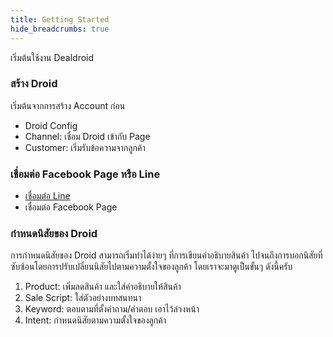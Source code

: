 ```yaml
---
title: Getting Started
hide_breadcrumbs: true
---
```


เริ่มต้นใช้งาน Dealdroid

### **สร้าง Droid**

เริ่มต้นจากการสร้าง Account ก่อน

- Droid Config
- Channel: เชื่อม Droid เข้ากับ Page
- Customer: เริ่มรับข้อความจากลูกค้า

### **เชื่อมต่อ Facebook Page หรือ Line**

- [เชื่อมต่อ Line](/guides/connect-line)
- เชื่อมต่อ Facebook Page

### **กำหนดนิสัยของ Droid**

การกำหนดนิสัยของ Droid สามารถเริ่มทำได้ง่ายๆ ที่การเขียนคำอธิบายสินค้า 
ไปจนถึงการบอกนิสัยที่ซับซ้อนโดยการปรับเปลี่ยนนิสัยไปตามความตั้งใจของลูกค้า 
โดยเราจะมาดูเป็นขั้นๆ ดังนี้ครับ

1. Product: เพิ่มลดสินค้า และใส่คำอธิบายให้สินค้า
2. Sale Script:  ใส่ตัวอย่างบทสนทนา
3. Keyword: ตอบตามที่ตั้งคำถาม/คำตอบ เอาไว้ล่วงหน้า
4. Intent: กำหนดนิสัยตามความตั้งใจของลูกค้า


